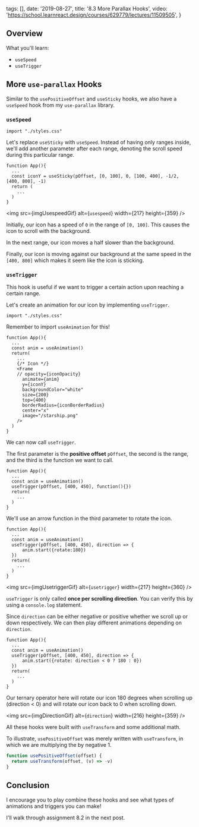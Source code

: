 
  tags: [],
  date: '2019-08-27',
  title: '8.3 More Parallax Hooks',
  video: 'https://school.learnreact.design/courses/629779/lectures/11509505',
}


## Overview

What you'll learn:

- `useSpeed`
- `useTrigger`

## More `use-parallax` Hooks

Similar to the `usePositiveOffset` and `useSticky` hooks, we also have a `useSpeed` hook from my `use-parallax` library.

### `useSpeed`

```jsx{4}
import "./styles.css"
```

Let's replace `useSticky` with `useSpeed`. Instead of having only ranges inside, we'll add another parameter after each range, denoting the scroll speed during this particular range.

```jsx{3}
function App(){
  ...
  const iconY = useSticky(pOffset, [0, 100], 0, [100, 400], -1/2, [400, 800], -1)
  return (
    ...
  )
}
```

<img src={imgUsespeedGif} alt={`usespeed`} width={217} height={359} />

Initially, our icon has a speed of `0` in the range of `[0, 100]`. This causes the icon to scroll with the background.

In the next range, our icon moves a half slower than the background.

Finally, our icon is moving against our background at the same speed in the `[400, 800]` which makes it seem like the icon is sticking.

### `useTrigger`

This hook is useful if we want to trigger a certain action upon reaching a certain range.

Let's create an animation for our icon by implementing `useTrigger`.

```jsx{3-4}
import "./styles.css"
```

Remember to import `useAnimation` for this!

```jsx{3,9}
function App(){
  ...
  const anim = useAnimation()
  return(
    ...
    {/* Icon */}
    <Frame
    // opacity={iconOpacity}
      animate={anim}
      y={iconY}
      backgroundColor="white"
      size={200}
      top={400}
      borderRadius={iconBorderRadius}
      center="x"
      image="/starship.png"
    />
  )
}
```

We can now call `useTrigger`.

The first parameter is the **positive offset** `pOffset`, the second is the range, and the third is the function we want to call.

```jsx{4}
function App(){
  ...
  const anim = useAnimation()
  useTrigger(pOffset, [400, 450], function(){})
  return(
    ...
  )
}
```

We'll use an arrow function in the third parameter to rotate the icon.

```jsx{4-6}
function App(){
  ...
  const anim = useAnimation()
  useTrigger(pOffset, [400, 450], direction => {
      anim.start({rotate:180})
  })
  return(
    ...
  )
}
```

<img src={imgUsetriggerGif} alt={`usetrigger`} width={217} height={360} />

`useTrigger` is only called **once per scrolling direction**. You can verify this by using a `console.log` statement.

Since `direction` can be either negative or positive whether we scroll up or down respectively. We can then play different animations depending on `direction`.

```jsx{4-6}
function App(){
  ...
  const anim = useAnimation()
  useTrigger(pOffset, [400, 450], direction => {
      anim.start({rotate: direction < 0 ? 180 : 0})
  })
  return(
    ...
  )
}
```

Our ternary operator here will rotate our icon 180 degrees when scrolling up (direction < 0) and will rotate our icon back to 0 when scrolling down.

<img src={imgDirectionGif} alt={`direction`} width={216} height={359} />

All these hooks were built with `useTransform` and some additional math.

To illustrate, `usePositiveOffset` was merely written with `useTransform`, in which we are multiplying the by negative 1.

```jsx
function usePositiveOffset(offset) {
  return useTransform(offset, (v) => -v)
}
```

## Conclusion

I encourage you to play combine these hooks and see what types of animations and triggers you can make!

I'll walk through assignment 8.2 in the next post.
